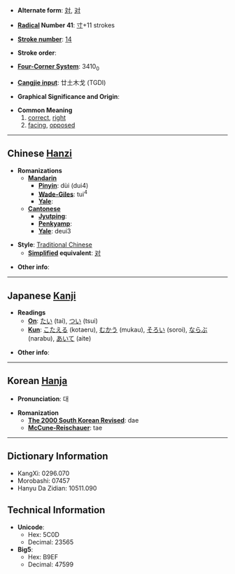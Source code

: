* '''Alternate form''': [[対]], [[对]]

* '''[[Wiktionary:Chinese radical index| Radical]] Number 41''': [[Wiktionary:Chinese radical index 寸|寸]]+11 strokes

* '''[[Wiktionary:Chinese total strokes index|Stroke number]]''': [[Wiktionary:Chinese total strokes index 14|14]]

* '''Stroke order''': 

* '''[[Wiktionary:Chinese four corner index|Four-Corner System]]''': 3410<sub>0</sub>

* '''[[Wiktionary:Chinese Cangjie index|Cangjie input]]''': 廿土木戈 (TGDI)

* '''Graphical Significance and Origin''': 

* '''Common Meaning'''
*#[[correct]], [[right]]
*# [[facing]], [[opposed]]

----

== Chinese [[Hanzi]] ==

* '''Romanizations'''
** '''[[Mandarin]]'''
*** '''[[Pinyin]]''': dùi (dui4)
*** '''[[Wade-Giles]]''': tui<sup>4</sup>
*** '''[[Yale]]''': 
** '''[[Cantonese]]'''
*** '''[[Jyutping]]''':
*** '''[[Penkyamp]]''': 
*** '''[[Yale]]''': deui3

* '''Style''': [[Traditional Chinese]] 
** '''[[Simplified Chinese|Simplified]] equivalent''': [[对]]

* '''Other info''': 

----

== Japanese [[Kanji]] ==

* '''Readings'''
** '''[[On]]''': [[たい]] (tai), [[つい]] (tsui)
** '''[[Kun]]''': [[こたえる]] (kotaeru), [[むかう]] (mukau), [[そろい]] (soroi), [[ならぶ]] (narabu), [[あいて]] (aite)

* '''Other info''':  

----

== Korean [[Hanja]] ==

* '''Pronunciation''': 대

* '''Romanization'''
** '''[[The 2000 South Korean Revised Romanization|The 2000 South Korean Revised]]''': dae
** '''[[McCune-Reischauer]]''': tae

----

== Dictionary Information ==

* KangXi: 0296.070
* Morobashi: 07457
* Hanyu Da Zidian: 10511.090

== Technical Information ==

* '''Unicode''':
** Hex: 5C0D
** Decimal: 23565
* '''Big5''':
** Hex: B9EF
** Decimal: 47599